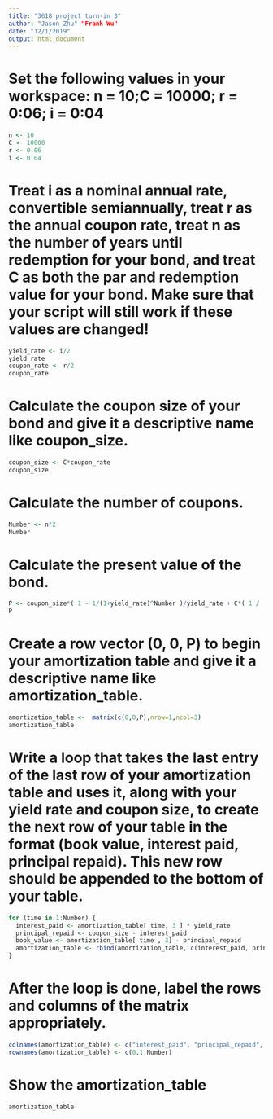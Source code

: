 ```yaml
---
title: "3618 project turn-in 3"
author: "Jason Zhu" "Frank Wu"
date: "12/1/2019"
output: html_document
---
```


# Set the following values in your workspace: n = 10;C = 10000; r = 0:06; i = 0:04
```r
n <- 10
C <- 10000
r <- 0.06
i <- 0.04
```

# Treat i as a nominal annual rate, convertible semiannually, treat r as the annual coupon rate, treat n as the number of years until redemption for your bond, and treat C as both the par and redemption value for your bond. Make sure that your script will still work if these values are changed!
```r
yield_rate <- i/2
yield_rate
coupon_rate <- r/2
coupon_rate
```

# Calculate the coupon size of your bond and give it a descriptive name like coupon_size.
```r
coupon_size <- C*coupon_rate
coupon_size
```

# Calculate the number of coupons.
```r
Number <- n*2
Number
```

# Calculate the present value of the bond.
```r
P <- coupon_size*( 1 - 1/(1+yield_rate)^Number )/yield_rate + C*( 1 / (1+yield_rate)^Number )
P
```

# Create a row vector (0, 0, P) to begin your amortization table and give it a descriptive name like amortization_table.
```r
amortization_table <-  matrix(c(0,0,P),nrow=1,ncol=3)
amortization_table
```

# Write a loop that takes the last entry of the last row of your amortization table and uses it, along with your yield rate and coupon size, to create the next row of your table in the format (book value, interest paid, principal repaid). This new row should be appended to the bottom of your table.
```r
for (time in 1:Number) {
  interest_paid <- amortization_table[ time, 3 ] * yield_rate
  principal_repaid <- coupon_size - interest_paid
  book_value <- amortization_table[ time , 3] - principal_repaid
  amortization_table <- rbind(amortization_table, c(interest_paid, principal_repaid, book_value))
}
```

# After the loop is done, label the rows and columns of the matrix appropriately.
```r
colnames(amortization_table) <- c("interest_paid", "principal_repaid", "book_value")
rownames(amortization_table) <- c(0,1:Number)
```

# Show the amortization_table
```r
amortization_table
```
